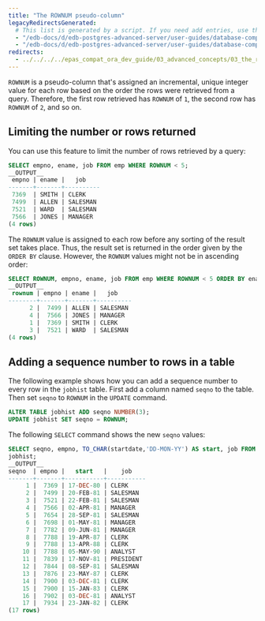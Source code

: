 ```yaml
---
title: "The ROWNUM pseudo-column"
legacyRedirectsGenerated:
  # This list is generated by a script. If you need add entries, use the `legacyRedirects` key.
  - "/edb-docs/d/edb-postgres-advanced-server/user-guides/database-compatibility-for-oracle-developers-guide/9.6/Database_Compatibility_for_Oracle_Developers_Guide_v9.6.1.020.html"
  - "/edb-docs/d/edb-postgres-advanced-server/user-guides/database-compatibility-for-oracle-developers-guide/9.5/Database_Compatibility_for_Oracle_Developers_Guide.1.020.html"
redirects:
  - ../../../../epas_compat_ora_dev_guide/03_advanced_concepts/03_the_rownum_pseudo_column #generated for docs/epas/reorg-role-use-case-mode
---
```


<div id="the_rownum_pseudo_column" class="registered_link"></div>

`ROWNUM` is a pseudo-column that's assigned an incremental, unique integer value for each row based on the order the rows were retrieved from a query. Therefore, the first row retrieved has `ROWNUM` of `1`, the second row has `ROWNUM` of `2`, and so on.

## Limiting the number or rows returned

You can use this feature to limit the number of rows retrieved by a query:

```sql
SELECT empno, ename, job FROM emp WHERE ROWNUM < 5;
__OUTPUT__
 empno | ename |   job
-------+-------+----------
 7369  | SMITH | CLERK
 7499  | ALLEN | SALESMAN
 7521  | WARD  | SALESMAN
 7566  | JONES | MANAGER
(4 rows)
```

The `ROWNUM` value is assigned to each row before any sorting of the result set takes place. Thus, the result set is returned in the order given by the `ORDER BY` clause. However, the `ROWNUM` values might not be in ascending order:

```sql
SELECT ROWNUM, empno, ename, job FROM emp WHERE ROWNUM < 5 ORDER BY ename;
__OUTPUT__
 rownum | empno | ename |   job
--------+-------+-------+----------
      2 |  7499 | ALLEN | SALESMAN
      4 |  7566 | JONES | MANAGER
      1 |  7369 | SMITH | CLERK
      3 |  7521 | WARD  | SALESMAN
(4 rows)
```
## Adding a sequence number to rows in a table

The following example shows how you can add a sequence number to every row in the `jobhist` table. First add a column named `seqno` to the table. Then set `seqno` to `ROWNUM` in the `UPDATE` command.

```sql
ALTER TABLE jobhist ADD seqno NUMBER(3);
UPDATE jobhist SET seqno = ROWNUM;
```

The following `SELECT` command shows the new `seqno` values:

```sql
SELECT seqno, empno, TO_CHAR(startdate,'DD-MON-YY') AS start, job FROM
jobhist;
__OUTPUT__
seqno  | empno |   start   |    job
-------+-------+-----------+-----------
     1 |  7369 | 17-DEC-80 | CLERK
     2 |  7499 | 20-FEB-81 | SALESMAN
     3 |  7521 | 22-FEB-81 | SALESMAN
     4 |  7566 | 02-APR-81 | MANAGER
     5 |  7654 | 28-SEP-81 | SALESMAN
     6 |  7698 | 01-MAY-81 | MANAGER
     7 |  7782 | 09-JUN-81 | MANAGER
     8 |  7788 | 19-APR-87 | CLERK
     9 |  7788 | 13-APR-88 | CLERK
    10 |  7788 | 05-MAY-90 | ANALYST
    11 |  7839 | 17-NOV-81 | PRESIDENT
    12 |  7844 | 08-SEP-81 | SALESMAN
    13 |  7876 | 23-MAY-87 | CLERK
    14 |  7900 | 03-DEC-81 | CLERK
    15 |  7900 | 15-JAN-83 | CLERK
    16 |  7902 | 03-DEC-81 | ANALYST
    17 |  7934 | 23-JAN-82 | CLERK
(17 rows)
```
